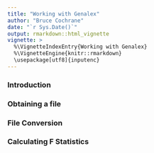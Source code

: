 ```yaml
---
title: "Working with Genalex"
author: "Bruce Cochrane"
date: "`r Sys.Date()`"
output: rmarkdown::html_vignette
vignette: >
  %\VignetteIndexEntry{Working with Genalex}
  %\VignetteEngine{knitr::rmarkdown}
  \usepackage[utf8]{inputenc}
---
```

### Introduction

### Obtaining a file

### File Conversion

### Calculating F Statistics